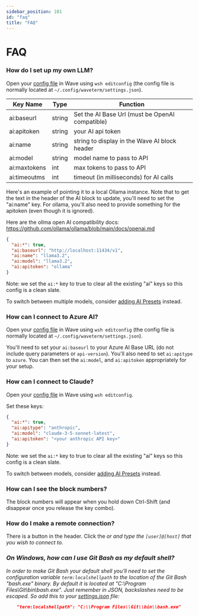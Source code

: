 ```yaml
---
sidebar_position: 101
id: "faq"
title: "FAQ"
---
```


# FAQ

### How do I set up my own LLM?

Open your [config file](./config) in Wave using `wsh editconfig` (the config file is normally located
at `~/.config/waveterm/settings.json`).

| Key Name     | Type   | Function                                        |
| ------------ | ------ | ----------------------------------------------- |
| ai:baseurl   | string | Set the AI Base Url (must be OpenAI compatible) |
| ai:apitoken  | string | your AI api token                               |
| ai:name      | string | string to display in the Wave AI block header   |
| ai:model     | string | model name to pass to API                       |
| ai:maxtokens | int    | max tokens to pass to API                       |
| ai:timeoutms | int    | timeout (in milliseconds) for AI calls          |

Here's an example of pointing it to a local Ollama instance. Note that to get the text in the header of the AI block
to update, you'll need to set the "ai:name" key. For ollama, you'll also need to provide something for the
apitoken (even though it is ignored).

Here are the ollma open AI compatibility docs: https://github.com/ollama/ollama/blob/main/docs/openai.md

```json
{
  "ai:*": true,
  "ai:baseurl": "http://localhost:11434/v1",
  "ai:name": "llama3.2",
  "ai:model": "llama3.2",
  "ai:apitoken": "ollama"
}
```

Note: we set the `ai:*` key to true to clear all the existing "ai" keys so this config is a clean slate.

To switch between multiple models, consider [adding AI Presets](./presets) instead.

### How can I connect to Azure AI?

Open your [config file](./config) in Wave using `wsh editconfig` (the config file is normally located
at `~/.config/waveterm/settings.json`).

You'll need to set your `ai:baseurl` to your Azure AI Base URL (do not include query parameters or `api-version`).
You'll also need to set `ai:apitype` to `azure`. You can then set the `ai:model`, and `ai:apitoken` appropriately
for your setup.

### How can I connect to Claude?

Open your [config file](./config) in Wave using `wsh editconfig`.

Set these keys:

```json
{
  "ai:*": true,
  "ai:apitype": "anthropic",
  "ai:model": "claude-3-5-sonnet-latest",
  "ai:apitoken": "<your anthropic API key>"
}
```

Note: we set the `ai:*` key to true to clear all the existing "ai" keys so this config is a clean slate.

To switch between models, consider [adding AI Presets](./presets) instead.

### How can I see the block numbers?

The block numbers will appear when you hold down Ctrl-Shift (and disappear once you release the key combo).

### How do I make a remote connection?

There is a button in the header. Click the <i className="fa-sharp fa-laptop"/> or <i className="fa-sharp fa-arrow-right-arrow-left"/>
and type the `[user]@[host]` that you wish to connect to.

### On Windows, how can I use Git Bash as my default shell?

In order to make Git Bash your default shell you'll need to set the configuration variable `term:localshellpath` to
the location of the Git Bash "bash.exe" binary. By default it is located at "C:\Program Files\Git\bin\bash.exe".
Just remember in JSON, backslashes need to be escaped. So add this to your [settings.json](./config) file:

```json
    "term:localshellpath": "C:\\Program Files\\Git\\bin\\bash.exe"
```
